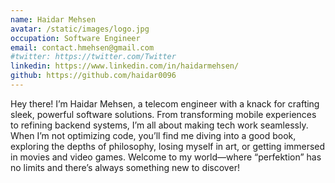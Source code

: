 ```yaml
---
name: Haidar Mehsen
avatar: /static/images/logo.jpg
occupation: Software Engineer
email: contact.hmehsen@gmail.com
#twitter: https://twitter.com/Twitter
linkedin: https://www.linkedin.com/in/haidarmehsen/
github: https://github.com/haidar0096
---
```


Hey there! I’m Haidar Mehsen, a telecom engineer with a knack for crafting sleek, powerful software solutions. From transforming mobile experiences to refining backend systems, I’m all about making tech work seamlessly. When I’m not optimizing code, you’ll find me diving into a good book, exploring the depths of philosophy, losing myself in art, or getting immersed in movies and video games. Welcome to my world—where “perfektion” has no limits and there’s always something new to discover!
